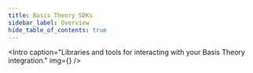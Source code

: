 ```yaml
---
title: Basis Theory SDKs
sidebar_label: Overview
hide_table_of_contents: true
---
```




<Intro
  caption="Libraries and tools for interacting with your Basis Theory integration."
  img={<Image />}
/>

